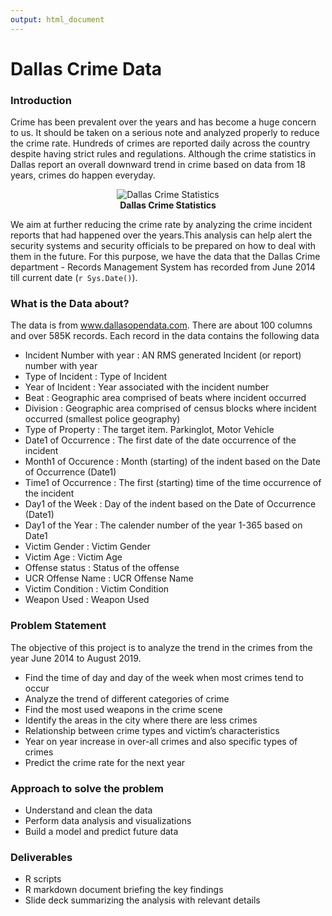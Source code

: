 ---
output: html_document
---

# **Dallas Crime Data**

### **Introduction**
  Crime has been prevalent over the years and has become a huge concern to us. It should be taken on a serious note and analyzed properly to reduce the crime rate. Hundreds of crimes are reported daily across the country despite having strict rules and regulations. Although the crime statistics in Dallas report an overall downward trend in crime based on data from 18 years, crimes do happen everyday.
 
<center>![**Dallas Crime Statistics**](https://raw.githubusercontent.com/sukanya-arunkumar/Springboard_DataScience/master/Dallas%20Crime%20data/Unit%202/dallas-property-crime-per-capita.png)</center>

  We aim at further reducing the crime rate by analyzing the crime incident reports that had happened over the years.This analysis can help alert the security systems and security officials to be prepared on how to deal with them in the future. For this purpose, we have the data that the Dallas Crime department - Records Management System has recorded from June 2014 till current date (`r Sys.Date()`).
  
### **What is the Data about?**
  The data is from [www.dallasopendata.com](https://www.dallasopendata.com/Public-Safety/Police-Incidents/qv6i-rri7). There are about 100 columns and over 585K records. Each record in the data contains the following data
  
  - Incident Number with year : AN RMS generated Incident (or report) number with year
  - Type of Incident : Type of Incident
  - Year of Incident : Year associated with the incident number
  - Beat : Geographic area comprised of beats where incident occurred
  - Division : Geographic area comprised of census blocks where incident occurred (smallest police geography)
  - Type of Property : The target item. Parkinglot, Motor Vehicle
  - Date1 of Occurrence : The first date of the date occurrence of the incident
  - Month1 of Occurence : Month (starting) of the indent based on the Date of Occurrence (Date1)
  - Time1 of Occurrence : The first (starting) time of the time occurrence of the incident
  - Day1 of the Week : Day of the indent based on the Date of Occurrence (Date1)
  - Day1 of the Year : The calender number of the year 1-365 based on Date1
  - Victim Gender : Victim Gender
  - Victim Age : Victim Age
  - Offense status : Status of the offense
  - UCR Offense Name : UCR Offense Name
  - Victim Condition : Victim Condition
  - Weapon Used : Weapon Used
  
### **Problem Statement**
  The objective of this project is to analyze the trend in the crimes from the year June 2014 to August 2019. 
  
  - Find the time of day and day of the week when most crimes tend to occur
  - Analyze the trend of different categories of crime
  - Find the most used weapons in the crime scene
  - Identify the areas in the city where there are less crimes
  - Relationship between crime types and victim’s characteristics
  - Year on year increase in over-all crimes and also specific types of crimes
  - Predict the crime rate for the next year

### **Approach to solve the problem**

  - Understand and clean the data
  - Perform data analysis and visualizations
  - Build a model and predict future data

### **Deliverables**

  - R scripts
  - R markdown document briefing the key findings
  - Slide deck summarizing the analysis with relevant details
